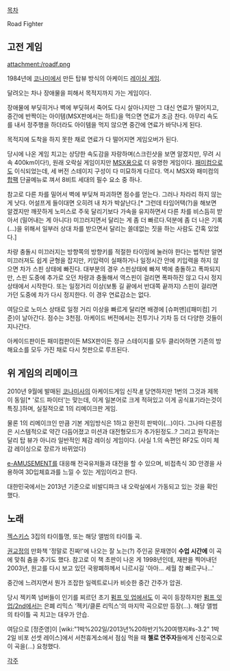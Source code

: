 [[목차]]

Road Fighter

== 고전 게임 ==

attachment:/roadf.png

1984년에 [[코나미]]에서 만든 탑뷰 방식의 아케이드 [[레이싱 게임]].

달려오는 차나 장애물을 피해서 목적지까지 가는 게임이다.

장애물에 부딪히거나 벽에 부딪혀서 죽어도 다시 살아나지만 그 대신 연료가 떨어지고, 중간에 반짝이는 아이템(MSX판에서는 하트)을 먹으면 연료가 조금 찬다. 아무리 속도를 내서 정주행을 하더라도 아이템을 먹지 않으면 중간에 연료가 바닥나게 된다.

목적지에 도착을 하지 못한 채로 연료가 다 떨어지면 게임오버가 된다.

당시에 나온 게임 치고는 상당한 속도감을 자랑하며(스크린샷을 보면 알겠지만, 무려 시속 400km이다!), 원래 오락실 게임이지만 [[MSX]]용으로 더 유명한 게임이다. [[패미컴]]으로도 이식되었는데, 세 버전 스테이지 구성이 다 미묘하게 다르다. 역시 MSX와 패미컴의 [[합팩]] 단골메뉴로 껴서 8비트 세대의 필수 요소 중 하나.

참고로 다른 차를 밀어서 벽에 부딪쳐 파괴하면 점수를 얻는다. 그러나 차라리 하지 않는게 낫다. 어설프게 들이대면 오히려 내 차가 박살난다.[* 그런데 타임어택(?)을 해보면 알겠지만 깨끗하게 노미스로 주욱 달리기보다 가속을 유지하면서 다른 차를 비스듬히 받아서 (밀어내는 게 아니다) 미끄러지면서 달리는 게 좀 더 빠르다.덕분에 좀 더 나은 기록(...)을 위해서 일부러 상대 차를 받으면서 달리는 쓸데없는 짓을 하는 사람도 간혹 있었다.]

차량 충돌시 미끄러지는 방향쪽의 방향키를 적절한 타이밍에 눌러야 한다는 법칙만 알면  미끄러져도 쉽게 균형을 잡지만, 키입력이 실패하거나 일정시간 안에 키입력을 하지 않으면 차가 스핀 상태에 빠진다. 대부분의 경우 스핀상태에 빠져 벽에 충돌하고 폭파되지만, 스핀 도중에 추가로 오던 차량과 충돌해서 역스핀이 걸리면 폭파하진 않고 다시 정지상태에서 시작한다. 또는 일정거리 이상(보통 길 끝에서 반대쪽 끝까지) 스핀이 걸리면 가던 도중에 차가 다시 정지한다. 이 경우 연료감소는 없다.

여담으로 노미스 상태로 일정 거리 이상을 빠르게 달리면 배경에 [슈퍼맨]([패미컴] 기준)이 날아간다. 점수는 3천점. 아케이드 버전에서는 전투기나 기차 등 더 다양한 것들이 지나간다.

아케이드판이든 패미컴판이든 MSX판이든 정규 스테이지를 모두 클리어하면 기존의 방해요소를 모두 가진 채로 다시 첫판으로 루프된다.


== 위 게임의 리메이크 ==

2010년 9월에 발매된 [[코나미]]사의 아케이드게임 신작.[http://www.konami.jp/products/am_roadfighters/ #]
당연하지만 1번의 그것과 제목이 동일[* '로드 파이터'는 맞는데, 이게 일본어로 크게 적혀있고 이게 공식표기라는것이 특징.]하며, 실질적으로 1의 리메이크판 게임.

물론 1의 리메이크인 만큼 기본 게임방식은 1하고 완전히 판박이(...)이다. 그나마 다른점은 시스템적으로 약간 다듬어졌고 미션과 대전형모드가 추가된정도..? 그리고 원작과는 달리 탑 뷰가 아니라 일반적인 체감 레이싱 게임이다. (사실 1.의 속편인 RF2도 이미 체감 레이싱으로 장르가 바뀌었다)

[[e-AMUSEMENT]]를 대응해 전국유저들과 대전을 할 수 있으며, 비접촉식 3D 안경을 사용하여 3D입체효과를 느낄 수 있는 게임이라고 한다.

대한민국에서는 2013년 기준으로 비발디파크 내 오락실에서 가동되고 있는 것을 확인했다.
== 노래 ==

[[젝스키스]] 3집의 타이틀명, 또는 해당 앨범의 타이틀 곡.

{{{#!html
<object width="425" height="344"><param name="movie" value="http://www.youtube.com/v/K2YKt71n9Xs&hl=ko_KR&fs=1&"></param><param name="allowFullScreen" value="true"></param><param name="allowscriptaccess" value="always"></param><embed src="http://www.youtube.com/v/K2YKt71n9Xs&hl=ko_KR&fs=1&" type="application/x-shockwave-flash" allowscriptaccess="always" allowfullscreen="true" width="425" height="344"></embed></object>
}}}

[[권교정]]의 만화책 '정말로 진짜!'에 나오는 잘 노는(?) 주인공 문재영이 '''수업 시간에''' 이 곡에 맞춰 춤을 추기도 했다. 
참고로 이 책 초판이 나온 게 1998년인데, 재판을 찍어내던 2003년, 원고를 다시 보고 있던 국왕폐하께서 니르시길 '아아... 세월 참 빠르구나...'

중간에 느려지면서 뭔가 조잡한 일렉트로니카 비슷한 중간 간주가 압권.

당시 젝키쪽 넘버들이 인기를 찌르던 초기 [[펌프 잇 업]]에서도 이 곡이 등장하지만 [[펌프 잇 업/2nd]]에서는 은폐 리믹스 '젝키/클론 리믹스'의 마지막 곡으로만 등장(...). 해당 앨범의 타이틀 곡 치고는 대우가 안습.

여담으로 [정준영]이 [wiki:"1박%202일/2013년%20하반기%20여행지#s-3.2" 1박 2일 비포 선셋 레이스]에서 서천휴게소에서 점심 먹을 때 '''첼로 연주자'''들에게 신청곡으로 이 곡을(...) 요청했다.

[[각주]]
